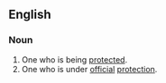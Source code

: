 ==English==
===Noun===
{{en-noun}}
# One who is being [[protected]].
# One who is under [[official]] [[protection]].